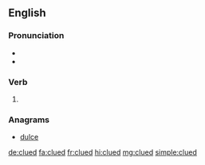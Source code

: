 ==English==

===Pronunciation===
* {{IPA|/kluːd/|lang=en}}
* {{rhymes|uːd|lang=en}}

===Verb===
{{head|en|verb form}}

# {{en-past of|clue}}

===Anagrams===
* [[dulce#English|dulce]]

[[de:clued]]
[[fa:clued]]
[[fr:clued]]
[[hi:clued]]
[[mg:clued]]
[[simple:clued]]